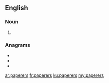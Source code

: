 ==English==

===Noun===
{{head|en|noun plural form}}

# {{plural of|paperer|lang=en}}

===Anagrams===
* {{l|en|prepares}}
* {{l|en|preparse}}
* {{l|en|repapers}}

[[ar:paperers]]
[[fr:paperers]]
[[ku:paperers]]
[[my:paperers]]